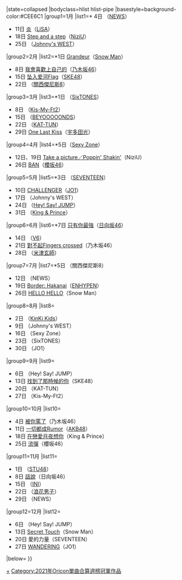 {{Navbox
|name=Oricon單曲合算週榜冠軍 (2021年)
|title=[[Oricon公信榜|Oricon]]單曲合算週榜冠軍作品及獲得者{{#if:{{{1|}}}|（{{{1|}}}）|}}
|state=<includeonly>collapsed</includeonly>
|bodyclass=hlist hlist-pipe
|basestyle=background-color:#CEE6C1
|group1=1月
|list1=* 4日 {{link-ja|Beautiful·美好/真心好吃/金絲雀|ビューティフル/チンチャうまっか/カナリヤ}}（[[NEWS]]）
*11日 [[炎 (歌曲)|炎]]（[[LiSA]]）
*18日 [[Step and a step]]（[[NiziU]]）
*25日 {{link-ja|週刊順利曜日|週刊うまくいく曜日}}（[[Johnny's WEST]]）
|group2=2月
|list2=*1日 [[Grandeur]]（[[Snow Man]]）
*8日 [[我會喜歡上自己的]]（[[乃木坂46]]）
*15日 [[坠入爱河Flag]]（[[SKE48]]）
*22日 {{link-ja|想與你一起看見的世界|キミトミタイセカイ}}（[[關西傑尼斯8]]）
|group3=3月
|list3=*1日 {{link-ja|我好像不是我|僕が僕じゃないみたいだ}}（[[SixTONES]]）
*8日 {{link-ja|Luv Bias|Luv Bias}}（[[Kis-My-Ft2]]）
*15日 {{link-ja|激辛LOVE／Now Now Ningen／這樣的哈扎那人！|激辛LOVE／Now Now Ningen／こんなハズジャナカッター！}}（[[BEYOOOOONDS]]）
*22日 {{link-ja|Roar (KAT-TUN單曲)|Roar (KAT-TUNの曲)|Roar}}（[[KAT-TUN]]）
*29日 [[One Last Kiss (單曲)|One Last Kiss]]（[[宇多田光]]）

|group4=4月
|list4=*5日{{link-ja|LET'S MUSIC|LET'S MUSIC}}（[[Sexy Zone]]）
*12日、19日 [[Take a picture／Poppin' Shakin']]（NiziU）
*26日 [[BAN (櫻坂46單曲)|BAN]]（[[櫻坂46]]）

|group5=5月
|list5=*3日 {{link-ja|你不是一個人|ひとりじゃない (SEVENTEENの曲)}}（[[Seventeen (組合)|SEVENTEEN]]）
*10日 [[CHALLENGER]]（[[JO1]]）
*17日 {{link-ja|Something New (Johnny's WEST單曲)|サムシング・ニュー (ジャニーズWESTの曲)|Something New}}（Johnny's WEST）
*24日 {{link-ja|Negative fighter|ネガティブファイター}}（[[Hey! Say! JUMP]]）
*31日 {{link-ja|Magic Touch/Beating Hearts|Magic Touch/Beating Hearts}}（[[King & Prince]]）

|group6=6月
|list6=*7日 [[只有你最強]]（[[日向坂46]]）
*14日 {{link-ja|我們仍是 / MAGIC CARPET RIDE|僕らは まだ/MAGIC CARPET RIDE}}（[[V6 (偶像團體)|V6]]）
*21日 [[對不起Fingers crossed]]（乃木坂46）
*28日 {{link-ja|Pale Blue|Pale Blue}}（[[米津玄師]]）

|group7=7月
|list7=*5日 {{link-ja|我不會孤單|ひとりにしないよ}}（關西傑尼斯8）
*12日 {{link-ja|BURN (NEWS單曲)|BURN (NEWSの曲)|BURN}}（NEWS）
*19日 [[Border: Hakanai]]（[[ENHYPEN]]）
*26日 [[HELLO HELLO]]（Snow Man）

|group8=8月
|list8=
*2日 {{link-ja|Un/Pair|アン/ペア}}（[[KinKi Kids]]）
*9日 {{link-ja|大大的愛/喜努愛樂|でっかい愛/喜努愛楽}}（Johnny's WEST）
*16日 {{link-ja|夏日紫陽花|夏のハイドレンジア}}（Sexy Zone）
*23日 {{link-ja|睫毛膏 (SixTONESの單曲)|マスカラ (SixTONESの曲)|睫毛膏}}（SixTONES）
*30日 {{link-ja|STRANGER (JO1单曲)|STRANGER (JO1のシングル)|STRANGER}}（JO1）

|group9=9月
|list9=
*6日 {{link-ja|群青Runaway|群青ランナウェイ}}（Hey! Say! JUMP）
*13日 [[找到了那時候的你]]（SKE48）
*20日 {{link-ja|We Just Go Hard feat. AK-69/EUPHORIA|We Just Go Hard feat. AK-69/EUPHORIA}}（KAT-TUN）
*27日 {{link-ja|Fear/SO BLUE|Fear/SO BLUE}}（Kis-My-Ft2）

|group10=10月
|list10=
*4日 [[被你罵了]]（乃木坂46）
*11日 [[一切都成Rumor]]（[[AKB48]]）
*18日 [[在戀愛月夜想你]]（King & Prince）
*25日 [[流彈 (櫻坂46單曲)|流彈]]（櫻坂46）

|group11=11月
|list11=
*1日 {{link-ja|小孬孬們啊|ヘタレたちよ}}（[[STU48]]）
*8日 [[話說]]（日向坂46）
*15日 {{link-ja|A (INI單曲)|A (INIのシングル)|A}}（[[INI (組合)|INI]]）
*22日 {{link-ja|初心LOVE|初心LOVE}}（[[浪花男子]]）
*29日 {{link-ja|向著未來/ReBorn|未来へ/ReBorn}}（NEWS）

|group12=12月
|list12=
*6日 {{link-ja|Sing-along|Sing-along}}（Hey! Say! JUMP）
*13日 [[Secret Touch]]（Snow Man）
*20日 愛的力量（SEVENTEEN）
*27日 [[WANDERING]]（JO1）
|below={{Oricon單曲週榜冠軍/年份別模板}}
}}<noinclude>[[Category:2021年Oricon單曲合算週榜冠軍作品|+]]</noinclude><includeonly>[[Category:2021年Oricon單曲合算週榜冠軍作品]]</includeonly>